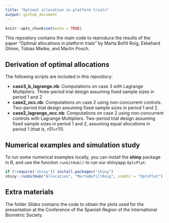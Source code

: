 ```yaml
---
title: "Optimal allocation in platform trials"
output: github_document
---
```


```r
knitr::opts_chunk$set(echo = TRUE)
```

This repository contains the main code to reproduce the results of the paper "Optimal allocations in platform trials" by Marta Bofill Roig, Ekkehard Glimm, Tobias Mielke, and Martin Posch.

## Derivation of optimal allocations

The following scripts are included in this repository:

- **case3_b_lagrange.nb**: Computations on case 3  with Lagrange Multipliers. Three-period trial design assuming fixed sample sizes in period 1 and 2
- **case2_ncc.nb**: Computations on case 2 using non-concurrent controls. Two-period trial design assuming fixed sample sizes in period 1 and 2.
- **case2_lagrange_ncc.nb**: Computations on case 2 using non-concurrent controls with Lagrange Multipliers. Two-period trial design assuming fixed sample sizes in period 1 and 2, assuming equal allocations in period 1 (that is, r01=r11).

## Numerical examples and simulation study

To run some numerical examples locally, you can install the **shiny** package in R, and
use the function `runGitHub()` to run our shinyapp `OptiPlat`:

```R
if (!require('shiny')) install.packages("shiny")
shiny::runGitHub("Allocation", "MartaBofillRoig", subdir = "OptiPlat")
```

## Extra materials

The folder *Slides* contains the code to obtain the plots used for the presentation at the Conference of the Spanish Region of the International Biometric Society.



